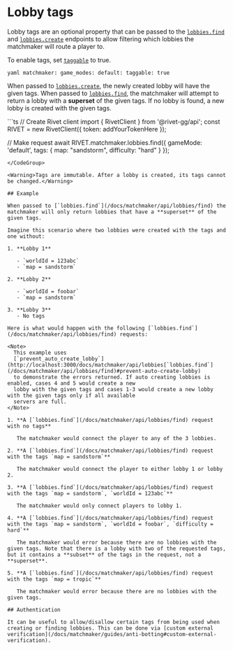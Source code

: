 # Lobby tags

Lobby tags are an optional property that can be passed to the [`lobbies.find`](/docs/matchmaker/api/lobbies/find) and [`lobbies.create`](/docs/matchmaker/api/lobbies/create) endpoints to allow filtering which lobbies the matchmaker will route a player to.

To enable tags, set [`taggable`](http://localhost:3000/docs/general/config#matchmaker-game-modes-game-mode-taggable) to true.

<CodeGroup title='rivet.yaml'>```yaml matchmaker: game_modes: default: taggable: true ```</CodeGroup>

When passed to [`lobbies.create`](/docs/matchmaker/api/lobbies/create), the newly created lobby will have the given tags. When passed to [`lobbies.find`](/docs/matchmaker/api/lobbies/find), the matchmaker will attempt to return a lobby with a **superset** of the given tags. If no lobby is found, a new lobby is created with the given tags.

<CodeGroup title='Request' tag='POST' label='https://matchmaker.api.rivet.gg/v1/lobbies/find'>
```ts
// Create Rivet client
import { RivetClient } from '@rivet-gg/api';
const RIVET = new RivetClient({ token: addYourTokenHere });

// Make request
await RIVET.matchmaker.lobbies.find({
gameMode: 'default',
tags: {
map: "sandstorm",
difficulty: "hard"
}
});

```
</CodeGroup>

<Warning>Tags are immutable. After a lobby is created, its tags cannot be changed.</Warning>

## Example

When passed to [`lobbies.find`](/docs/matchmaker/api/lobbies/find) the matchmaker will only return lobbies that have a **superset** of the given tags.

Imagine this scenario where two lobbies were created with the tags and one without:

1. **Lobby 1**

   - `worldId = 123abc`
   - `map = sandstorm`

2. **Lobby 2**

   - `worldId = foobar`
   - `map = sandstorm`

3. **Lobby 3**
   - No tags

Here is what would happen with the following [`lobbies.find`](/docs/matchmaker/api/lobbies/find) requests:

<Note>
  This example uses
  [`prevent_auto_create_lobby`](http://localhost:3000/docs/matchmaker/api/lobbies[`lobbies.find`](/docs/matchmaker/api/lobbies/find)#prevent-auto-create-lobby)
  to demonstrate the errors returned. If auto creating lobbies is enabled, cases 4 and 5 would create a new
  lobby with the given tags and cases 1-3 would create a new lobby with the given tags only if all available
  servers are full.
</Note>

1. **A [`lobbies.find`](/docs/matchmaker/api/lobbies/find) request with no tags**

   The matchmaker would connect the player to any of the 3 lobbies.

2. **A [`lobbies.find`](/docs/matchmaker/api/lobbies/find) request with the tags `map = sandstorm`**

   The matchmaker would connect the player to either lobby 1 or lobby 2.

3. **A [`lobbies.find`](/docs/matchmaker/api/lobbies/find) request with the tags `map = sandstorm`, `worldId = 123abc`**

   The matchmaker would only connect players to lobby 1.

4. **A [`lobbies.find`](/docs/matchmaker/api/lobbies/find) request with the tags `map = sandstorm`, `worldId = foobar`, `difficulty = hard`**

   The matchmaker would error because there are no lobbies with the given tags. Note that there is a lobby with two of the requested tags, but it contains a **subset** of the tags in the request, not a **superset**.

5. **A [`lobbies.find`](/docs/matchmaker/api/lobbies/find) request with the tags `map = tropic`**

   The matchmaker would error because there are no lobbies with the given tags.

## Authentication

It can be useful to allow/disallow certain tags from being used when creating or finding lobbies. This can be done via [custom external verification](/docs/matchmaker/guides/anti-botting#custom-external-verification).
```
